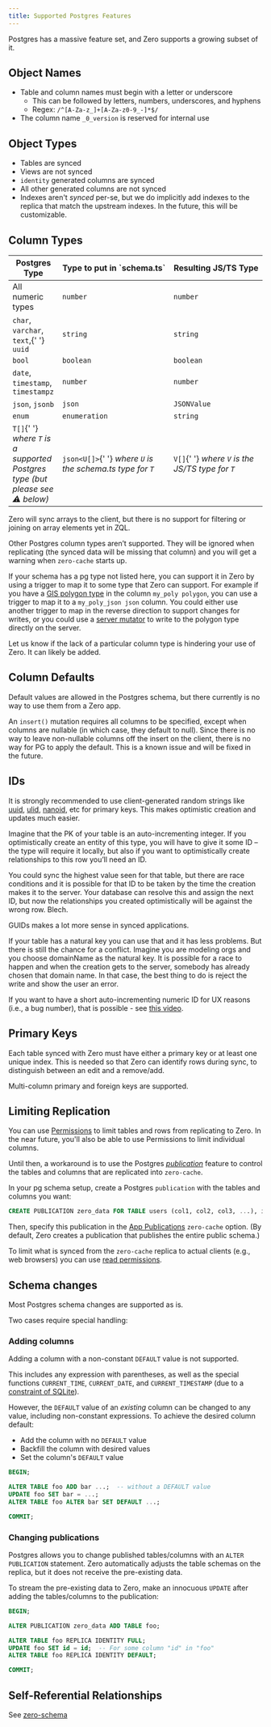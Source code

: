 ```yaml
---
title: Supported Postgres Features
---
```


Postgres has a massive feature set, and Zero supports a growing subset of it.

## Object Names

- Table and column names must begin with a letter or underscore
  - This can be followed by letters, numbers, underscores, and hyphens
  - Regex: `/^[A-Za-z_]+[A-Za-z0-9_-]*$/`
- The column name `_0_version` is reserved for internal use

## Object Types

- Tables are synced
- Views are not synced
- `identity` generated columns are synced
- All other generated columns are not synced
- Indexes aren't _synced_ per-se, but we do implicitly add indexes to the replica that match the upstream indexes. In the future, this will be customizable.

## Column Types

<table>
  <thead>
    <tr>
      <th>Postgres Type</th>
      <th>Type&nbsp;to&nbsp;put&nbsp;in&nbsp;`schema.ts`</th>
      <th>Resulting&nbsp;JS/TS&nbsp;Type</th>
    </tr>
  </thead>
  <tbody>
    <tr>
      <td>All numeric types</td>
      <td>
        <code>number</code>
      </td>
      <td>
        <code>number</code>
      </td>
    </tr>
    <tr>
      <td>
        <code>char</code>, <code>varchar</code>, <code>text</code>,{' '}
        <code>uuid</code>
      </td>
      <td>
        <code>string</code>
      </td>
      <td>
        <code>string</code>
      </td>
    </tr>
    <tr>
      <td>
        <code>bool</code>
      </td>
      <td>
        <code>boolean</code>
      </td>
      <td>
        <code>boolean</code>
      </td>
    </tr>
    <tr>
      <td>
        <code>date</code>, <code>timestamp</code>, <code>timestampz</code>
      </td>
      <td>
        <code>number</code>
      </td>
      <td>
        <code>number</code>
      </td>
    </tr>
    <tr>
      <td>
        <code>json</code>, <code>jsonb</code>
      </td>
      <td>
        <code>json</code>
      </td>
      <td>
        <code>JSONValue</code>
      </td>
    </tr>
    <tr>
      <td>
        <code>enum</code>
      </td>
      <td>
        <code>enumeration</code>
      </td>
      <td>
        <code>string</code>
      </td>
    </tr>
    <tr>
      <td>
        <code>T[]</code>{' '}
        <em>
          where <code>T</code> is a supported Postgres type (but please see ⚠️
          below)
        </em>
      </td>
      <td>
        <code>json&lt;U[]&gt;</code>{' '}
        <em>
          where <code>U</code> is the schema.ts type for <code>T</code>
        </em>
      </td>
      <td>
        <code>V[]</code>{' '}
        <em>
          where <code>V</code> is the JS/TS type for <code>T</code>
        </em>
      </td>
    </tr>
  </tbody>
</table>

<Note emoji="⚠️" type="note" heading="No ZQL operators for arrays yet">

Zero will sync arrays to the client, but there is no support for filtering or joining on array elements yet in ZQL.

</Note>

Other Postgres column types aren’t supported. They will be ignored when replicating (the synced data will be missing that column) and you will get a warning when `zero-cache` starts up.

If your schema has a pg type not listed here, you can support it in Zero by using a trigger to map it to some type that Zero can support. For example if you have a [GIS polygon type](https://www.postgresql.org/docs/current/datatype-geometric.html#DATATYPE-POLYGON) in the column `my_poly polygon`, you can use a trigger to map it to a `my_poly_json json` column. You could either use another trigger to map in the reverse direction to support changes for writes, or you could use a [server mutator](./custom-mutators) to write to the polygon type directly on the server.

Let us know if the lack of a particular column type is hindering your use of Zero. It can likely be added.

## Column Defaults

Default values are allowed in the Postgres schema, but there currently is no way to use them from a Zero app.

An `insert()` mutation requires all columns to be specified, except when columns are nullable (in which case, they default to null). Since there is no way to leave non-nullable columns off the insert on the client, there is no way for PG to apply the default. This is a known issue and will be fixed in the future.

## IDs

It is strongly recommended to use client-generated random strings like [uuid](https://www.npmjs.com/package/uuid), [ulid](https://www.npmjs.com/package/ulid), [nanoid](https://www.npmjs.com/package/nanoid), etc for primary keys. This makes optimistic creation and updates much easier.

<Note type="note" slug="client-generated-ids" heading="Why are client-generated IDs better?">
  Imagine that the PK of your table is an auto-incrementing integer. If you optimistically create an entity of this type, you will have to give it some ID – the type will require it locally, but also if you want to optimistically create relationships to this row you’ll need an ID.

You could sync the highest value seen for that table, but there are race conditions and it is possible for that ID to be taken by the time the creation makes it to the server. Your database can resolve this and assign the next ID, but now the relationships you created optimistically will be against the wrong row. Blech.

GUIDs makes a lot more sense in synced applications.

If your table has a natural key you can use that and it has less problems. But there is still the chance for a conflict. Imagine you are modeling orgs and you choose domainName as the natural key. It is possible for a race to happen and when the creation gets to the server, somebody has already chosen that domain name. In that case, the best thing to do is reject the write and show the user an error.

</Note>

If you want to have a short auto-incrementing numeric ID for UX reasons (i.e., a bug number), that is possible - see [this video](https://discord.com/channels/830183651022471199/1288232858795769917/1298114323272568852).

## Primary Keys

Each table synced with Zero must have either a primary key or at least one unique index. This is needed so that Zero can identify rows during sync, to distinguish between an edit and a remove/add.

Multi-column primary and foreign keys are supported.

## Limiting Replication

You can use [Permissions](permissions) to limit tables and rows from replicating to Zero. In the near future, you'll also be able to use Permissions to limit individual columns.

Until then, a workaround is to use the Postgres [_publication_](https://www.postgresql.org/docs/current/sql-createpublication.html) feature to control the tables and columns that are replicated into `zero-cache`.

In your pg schema setup, create a Postgres `publication` with the tables and columns you want:

```sql
CREATE PUBLICATION zero_data FOR TABLE users (col1, col2, col3, ...), issues, comments;
```

Then, specify this publication in the [App Publications](/docs/zero-cache-config#app-publications) `zero-cache` option. (By default, Zero creates a publication that publishes the entire public schema.)

To limit what is synced from the `zero-cache` replica to actual clients (e.g., web browsers) you can use [read permissions](/docs/permissions#select-permissions).

## Schema changes

Most Postgres schema changes are supported as is.

Two cases require special handling:

### Adding columns

Adding a column with a non-constant `DEFAULT` value is not supported.

This includes any expression with parentheses, as well as the special functions `CURRENT_TIME`, `CURRENT_DATE`, and `CURRENT_TIMESTAMP`
(due to a [constraint of SQLite](https://www.sqlite.org/lang_altertable.html#altertabaddcol)).

However, the `DEFAULT` value of an _existing_ column can be changed to any value, including non-constant expressions. To achieve the desired column default:

- Add the column with no `DEFAULT` value
- Backfill the column with desired values
- Set the column's `DEFAULT` value

```sql
BEGIN;

ALTER TABLE foo ADD bar ...;  -- without a DEFAULT value
UPDATE foo SET bar = ...;
ALTER TABLE foo ALTER bar SET DEFAULT ...;

COMMIT;
```

### Changing publications

Postgres allows you to change published tables/columns with an `ALTER PUBLICATION` statement. Zero automatically adjusts the table schemas on the replica, but it does not receive the pre-existing data.

To stream the pre-existing data to Zero, make an innocuous `UPDATE` after adding the tables/columns to the publication:

```sql
BEGIN;

ALTER PUBLICATION zero_data ADD TABLE foo;

ALTER TABLE foo REPLICA IDENTITY FULL;
UPDATE foo SET id = id;  -- For some column "id" in "foo"
ALTER TABLE foo REPLICA IDENTITY DEFAULT;

COMMIT;
```

## Self-Referential Relationships

See [zero-schema](/docs/zero-schema#self-referential-relationships)
